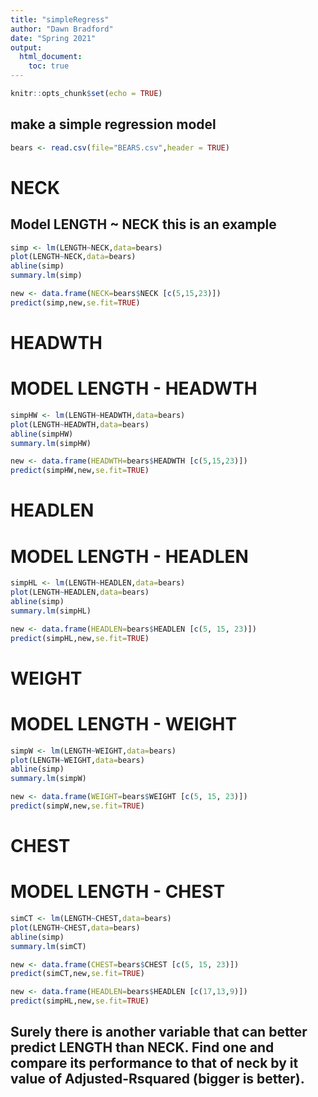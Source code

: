 ```yaml
---
title: "simpleRegress"
author: "Dawn Bradford"
date: "Spring 2021"
output: 
  html_document:
    toc: true
---
```


```r
knitr::opts_chunk$set(echo = TRUE)
```

## make a simple regression model

```r
bears <- read.csv(file="BEARS.csv",header = TRUE)
```
# NECK
## Model LENGTH ~ NECK  this is an example  

```r
simp <- lm(LENGTH~NECK,data=bears)
plot(LENGTH~NECK,data=bears)
abline(simp)
summary.lm(simp)
```

```r
new <- data.frame(NECK=bears$NECK [c(5,15,23)])
predict(simp,new,se.fit=TRUE)
```


# HEADWTH
# MODEL LENGTH - HEADWTH
```r
simpHW <- lm(LENGTH~HEADWTH,data=bears)
plot(LENGTH~HEADWTH,data=bears)
abline(simpHW)
summary.lm(simpHW)
```


```r
new <- data.frame(HEADWTH=bears$HEADWTH [c(5,15,23)])
predict(simpHW,new,se.fit=TRUE)
```


# HEADLEN
# MODEL LENGTH - HEADLEN

```r
simpHL <- lm(LENGTH~HEADLEN,data=bears)
plot(LENGTH~HEADLEN,data=bears)
abline(simp)
summary.lm(simpHL)
```

```r
new <- data.frame(HEADLEN=bears$HEADLEN [c(5, 15, 23)])
predict(simpHL,new,se.fit=TRUE)
```


# WEIGHT
# MODEL LENGTH - WEIGHT

```r
simpW <- lm(LENGTH~WEIGHT,data=bears)
plot(LENGTH~WEIGHT,data=bears)
abline(simp)
summary.lm(simpW)
```

```r
new <- data.frame(WEIGHT=bears$WEIGHT [c(5, 15, 23)])
predict(simpW,new,se.fit=TRUE)
```

# CHEST
# MODEL LENGTH - CHEST

```r
simCT <- lm(LENGTH~CHEST,data=bears)
plot(LENGTH~CHEST,data=bears)
abline(simp)
summary.lm(simCT)
```


```r
new <- data.frame(CHEST=bears$CHEST [c(5, 15, 23)])
predict(simCT,new,se.fit=TRUE)
```





```r
new <- data.frame(HEADLEN=bears$HEADLEN [c(17,13,9)])
predict(simpHL,new,se.fit=TRUE)
```
## Surely there is another variable that can better predict LENGTH than NECK. Find one and compare its performance to that of neck by it value of Adjusted-Rsquared (bigger is better).

